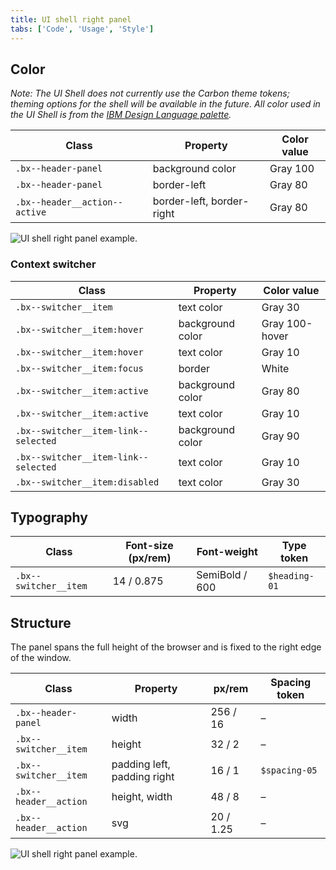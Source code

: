 ```yaml
---
title: UI shell right panel
tabs: ['Code', 'Usage', 'Style']
---
```


## Color

_Note: The UI Shell does not currently use the Carbon theme tokens; theming options for the shell will be available in the future. All color used in the UI Shell is from the [IBM Design Language palette](https://www.ibm.com/design/language/elements/color#specifications)._

| Class                         | Property                  | Color value |
| ----------------------------- | ------------------------- | ----------- |
| `.bx--header-panel`           | background color          | Gray 100    |
| `.bx--header-panel`           | border-left               | Gray 80     |
| `.bx--header__action--active` | border-left, border-right | Gray 80     |

![UI shell right panel example.](images/right-panel-style-1.png)

### Context switcher

| Class                                | Property         | Color value    |
| ------------------------------------ | ---------------- | -------------- |
| `.bx--switcher__item`                | text color       | Gray 30        |
| `.bx--switcher__item:hover`          | background color | Gray 100-hover |
| `.bx--switcher__item:hover`          | text color       | Gray 10        |
| `.bx--switcher__item:focus`          | border           | White          |
| `.bx--switcher__item:active`         | background color | Gray 80        |
| `.bx--switcher__item:active`         | text color       | Gray 10        |
| `.bx--switcher__item-link--selected` | background color | Gray 90        |
| `.bx--switcher__item-link--selected` | text color       | Gray 10        |
| `.bx--switcher__item:disabled`       | text color       | Gray 30        |

## Typography

| Class                 | Font-size (px/rem) | Font-weight    | Type token    |
| --------------------- | ------------------ | -------------- | ------------- |
| `.bx--switcher__item` | 14 / 0.875         | SemiBold / 600 | `$heading-01` |

## Structure

The panel spans the full height of the browser and is fixed to the right edge of the window.

| Class                 | Property                    | px/rem    | Spacing token |
| --------------------- | --------------------------- | --------- | ------------- |
| `.bx--header-panel`   | width                       | 256 / 16  | –             |
| `.bx--switcher__item` | height                      | 32 / 2    | –             |
| `.bx--switcher__item` | padding left, padding right | 16 / 1    | `$spacing-05` |
| `.bx--header__action` | height, width               | 48 / 8    | –             |
| `.bx--header__action` | svg                         | 20 / 1.25 | –             |

![UI shell right panel example.](images/right-panel-style-2.png)
